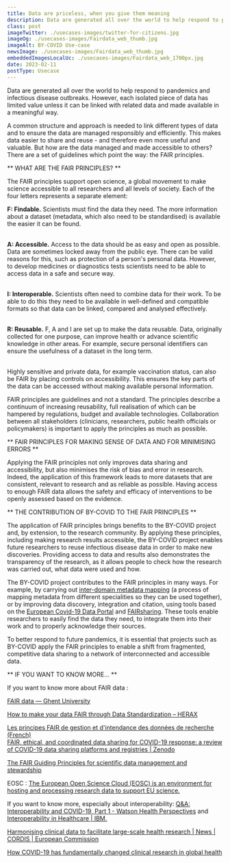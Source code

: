 ```yaml
---
title: Data are priceless, when you give them meaning
description: Data are generated all over the world to help respond to pandemics and infectious disease outbreaks. However, each isolated piece of data has limited value unless it can be linked with related data and made available in a meaningful way.
class: post
imageTwitter: ./usecases-images/twitter-for-citizens.jpg
imageOg: ./usecases-images/Fairdata_web_thumb.jpg
imageAlt: BY-COVID Use-case
newsImage: ./usecases-images/Fairdata_web_thumb.jpg
embeddedImagesLocalUc: ./usecases-images/Fairdata_web_1700px.jpg
date: 2023-02-11
postType: Usecase
---
```


Data are generated all over the world to help respond to pandemics and infectious disease outbreaks. However, each isolated piece of data has limited value unless it can be linked with related data and made available in a meaningful way.

A common structure and approach is needed to link different types of data and to ensure the data are managed responsibly and efficiently. This makes data easier to share and reuse - and therefore even more useful and valuable. But how are the data managed and made accessible to others? There are a set of guidelines which point the way: the FAIR principles. 

** WHAT ARE THE FAIR PRINCIPLES? **

The FAIR principles support open science, a global movement to make science accessible to all researchers and all levels of society. Each of the four letters represents a separate element: 

<strong>F: Findable.</strong> Scientists must find the data they need. The more information about a dataset (metadata, which also need to be standardised) is available the easier it can be found. <br /><br />


<strong>A: Accessible.</strong> Access to the data should be as easy and open as possible. Data are sometimes locked away from the public eye. There can be valid reasons for this, such as protection of a person's personal data. However, to develop medicines or diagnostics tests scientists need to be able to access data in a safe and secure way.<br /><br />


<strong>I: Interoperable.</strong> Scientists often need to combine data for their work. To be able to do this they need to be available in well-defined and compatible formats so that data can be linked, compared and analysed effectively.<br /><br />


<strong>R: Reusable.</strong> F, A and I are set up to make the data reusable. Data, originally collected for one purpose, can improve health or advance scientific knowledge in other areas. For example, secure personal identifiers can ensure the usefulness of a dataset in the long term.<br /><br />

Highly sensitive and private data, for example vaccination status, can also be FAIR by placing controls on accessibility. This ensures the key parts of the data can be accessed without making available personal information.

FAIR principles are guidelines and not a standard. The principles describe a continuum of increasing reusability, full realisation of which can be hampered by regulations, budget and available technologies. Collaboration between all stakeholders (clinicians, researchers, public health officials or policymakers) is important to apply the principles as much as possible.

** FAIR PRINCIPLES FOR MAKING SENSE OF DATA AND FOR MINIMISING ERRORS **

Applying the FAIR principles not only improves data sharing and accessibility, but also minimises the risk of bias and error in research. Indeed, the application of this framework leads to more datasets that are consistent, relevant to research and as reliable as possible. Having access to enough FAIR data allows the safety and efficacy of interventions to be openly assessed based on the evidence.


** THE CONTRIBUTION OF BY-COVID TO THE FAIR PRINCIPLES  **

The application of FAIR principles brings benefits to the BY-COVID project and, by extension, to the research community. By applying these principles, including making research results accessible, the BY-COVID project enables future researchers to reuse infectious disease data in order to make new discoveries. Providing access to data and results also demonstrates the transparency of the research, as it allows people to check how the research was carried out, what data were used and how.

The BY-COVID project contributes to the FAIR principles in many ways. For example, by carrying out [inter-domain metadata mapping](https://docs.google.com/document/d/1gaIr0vf_DWriQLseD-M5zrIH1m4jyP8LeD8nVL0NEsI/edit) (a process of mapping metadata from different specialities so they can be used together), or by improving data discovery, integration and citation, using tools based on the [European Covid-19 Data Portal](https://www.covid19dataportal.org/) and [FAIRsharing](https://fairsharing.org/). These tools enable researchers to easily find the data they need, to integrate them into their work and to properly acknowledge their sources.

To better respond to future pandemics, it is essential that projects such as BY-COVID apply the FAIR principles to enable a shift from fragmented, competitive data sharing to a network of interconnected and accessible data. 


** IF YOU WANT TO KNOW MORE… **

If you want to know more about FAIR data : <br />

[FAIR data — Ghent University](https://www.ugent.be/en/research/datamanagement/after-research/fair-data.htm#:~:text=The%20FAIR%20Data%20Principles%20were,can%20be%20reused%20by%20others)

[How to make your data FAIR through Data Standardization – HERAX](https://herax.com/how-to-make-your-data-fair-through-data-standardization/)

[Les principes FAIR de gestion et d'intendance des données de recherche (French)](https://www.youtube.com/watch?v=70EOF4xvhXE&t=633s) <br />
[FAIR, ethical, and coordinated data sharing for COVID-19 response: a review of COVID-19 data sharing platforms and registries | Zenodo](https://zenodo.org/record/5642635#.Y3zpFHbMJPY)

[The FAIR Guiding Principles for scientific data management and stewardship](https://www.nature.com/articles/sdata201618)

EOSC : [The European Open Science Cloud (EOSC) is an environment for hosting and processing research data to support EU science.](https://eosc-portal.eu/about/eosc)

If you want to know more, especially about interoperability: [Q&A: Interoperability and COVID-19, Part 1 - Watson Health Perspectives](https://www.ibm.com/blogs/watson-health/interoperability-and-covid-19-part-1/) and [Interoperability in Healthcare | IBM.](https://www.ibm.com/topics/interoperability-in-healthcare#:~:text=Interoperability%20in%20healthcare%20refers%20to,outcomes%20for%20individuals%20and%20populations)

[Harmonising clinical data to facilitate large-scale health research | News | CORDIS | European Commission](https://cordis.europa.eu/article/id/415598-harmonising-clinical-data-to-facilitate-large-scale-health-research)

[How COVID-19 has fundamentally changed clinical research in global health](https://www.thelancet.com/journals/langlo/article/PIIS2214-109X(20)30542-8/fulltext#seccestitle70)

